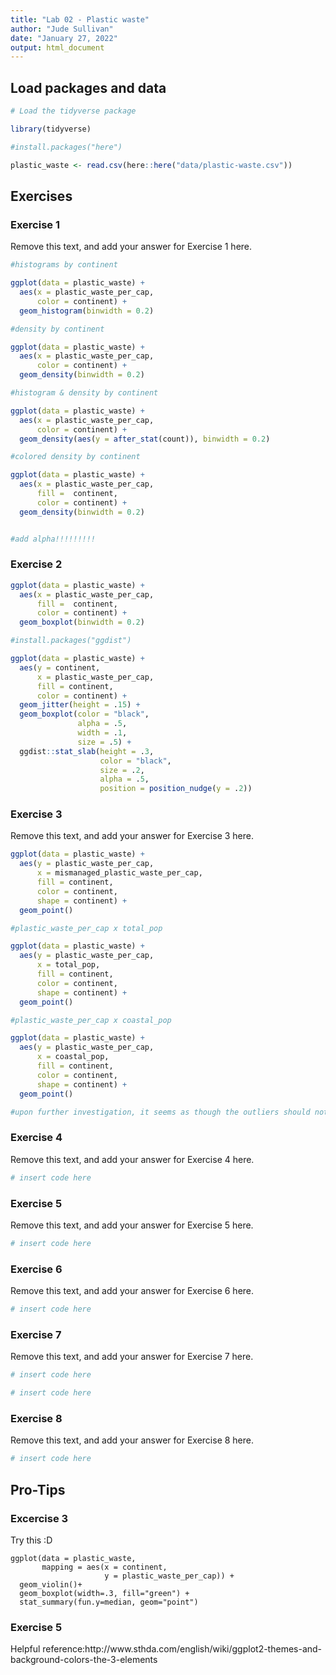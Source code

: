 ```yaml
---
title: "Lab 02 - Plastic waste"
author: "Jude Sullivan"
date: "January 27, 2022"
output: html_document
---
```


## Load packages and data

```r
# Load the tidyverse package

library(tidyverse)
```

```r

#install.packages("here")

plastic_waste <- read.csv(here::here("data/plastic-waste.csv"))

```

## Exercises

### Exercise 1

Remove this text, and add your answer for Exercise 1 here.

```r

#histograms by continent 

ggplot(data = plastic_waste) +
  aes(x = plastic_waste_per_cap,
      color = continent) +
  geom_histogram(binwidth = 0.2)

```

```r

#density by continent

ggplot(data = plastic_waste) +
  aes(x = plastic_waste_per_cap,
      color = continent) +
  geom_density(binwidth = 0.2) 

```

```r

#histogram & density by continent 

ggplot(data = plastic_waste) +
  aes(x = plastic_waste_per_cap,
      color = continent) +
  geom_density(aes(y = after_stat(count)), binwidth = 0.2) 

```

```r

#colored density by continent 

ggplot(data = plastic_waste) +
  aes(x = plastic_waste_per_cap,
      fill =  continent,
      color = continent) +
  geom_density(binwidth = 0.2) 


#add alpha!!!!!!!!!

```

### Exercise 2

```r

ggplot(data = plastic_waste) +
  aes(x = plastic_waste_per_cap,
      fill =  continent,
      color = continent) +
  geom_boxplot(binwidth = 0.2) 

```

```r

#install.packages("ggdist")

ggplot(data = plastic_waste) +
  aes(y = continent,
      x = plastic_waste_per_cap,
      fill = continent,
      color = continent) +
  geom_jitter(height = .15) +
  geom_boxplot(color = "black",
               alpha = .5,
               width = .1,
               size = .5) +
  ggdist::stat_slab(height = .3,
                    color = "black",
                    size = .2,
                    alpha = .5,
                    position = position_nudge(y = .2))

```

### Exercise 3

Remove this text, and add your answer for Exercise 3 here.

```r

ggplot(data = plastic_waste) +
  aes(y = plastic_waste_per_cap,
      x = mismanaged_plastic_waste_per_cap,
      fill = continent,
      color = continent,
      shape = continent) +
  geom_point()

```

```r

#plastic_waste_per_cap x total_pop 

ggplot(data = plastic_waste) +
  aes(y = plastic_waste_per_cap,
      x = total_pop,
      fill = continent,
      color = continent,
      shape = continent) +
  geom_point()

#plastic_waste_per_cap x coastal_pop

ggplot(data = plastic_waste) +
  aes(y = plastic_waste_per_cap,
      x = coastal_pop,
      fill = continent,
      color = continent,
      shape = continent) +
  geom_point()

#upon further investigation, it seems as though the outliers should not be there :O

```



### Exercise 4

Remove this text, and add your answer for Exercise 4 here.

```r
# insert code here
```

### Exercise 5

Remove this text, and add your answer for Exercise 5 here.

```r
# insert code here
```

### Exercise 6

Remove this text, and add your answer for Exercise 6 here.

```r
# insert code here
```

### Exercise 7

Remove this text, and add your answer for Exercise 7 here.

```r
# insert code here
```

```r
# insert code here
```

### Exercise 8

Remove this text, and add your answer for Exercise 8 here.

```r
# insert code here
```

## Pro-Tips

### Excercise 3

Try this :D

```
ggplot(data = plastic_waste, 
       mapping = aes(x = continent, 
                     y = plastic_waste_per_cap)) +
  geom_violin()+
  geom_boxplot(width=.3, fill="green") +
  stat_summary(fun.y=median, geom="point") 
```

### Exercise 5 

Helpful reference:http://www.sthda.com/english/wiki/ggplot2-themes-and-background-colors-the-3-elements



